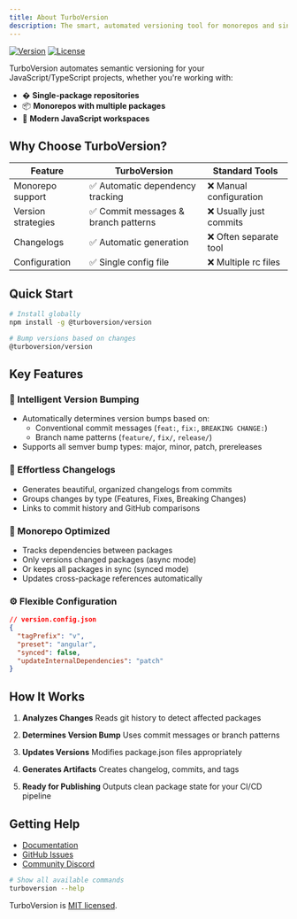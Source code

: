 ```yaml
---
title: About TurboVersion
description: The smart, automated versioning tool for monorepos and single-package projects
---
```


[![Version](https://img.shields.io/npm/v/@turboversion/version)](https://npmjs.com/package/@turboversion/version)
[![License](https://img.shields.io/badge/license-MIT-blue)](https://github.com/turboversion/turboversion/blob/main/LICENSE)

TurboVersion automates semantic versioning for your JavaScript/TypeScript projects, whether you're working with:

- � **Single-package repositories**
- 📦 **Monorepos with multiple packages**
- 🚀 **Modern JavaScript workspaces**

## Why Choose TurboVersion?

| Feature        | TurboVersion | Standard Tools |
|---------------|-------------|----------------|
| Monorepo support | ✅ Automatic dependency tracking | ❌ Manual configuration |
| Version strategies | ✅ Commit messages & branch patterns | ❌ Usually just commits |
| Changelogs     | ✅ Automatic generation | ❌ Often separate tool |
| Configuration  | ✅ Single config file | ❌ Multiple rc files |

## Quick Start

```bash
# Install globally
npm install -g @turboversion/version

# Bump versions based on changes
@turboversion/version
```

## Key Features

### 🚦 Intelligent Version Bumping
- Automatically determines version bumps based on:
  - Conventional commit messages (`feat:`, `fix:`, `BREAKING CHANGE:`)
  - Branch name patterns (`feature/`, `fix/`, `release/`)
- Supports all semver bump types: major, minor, patch, prereleases

### 📜 Effortless Changelogs
- Generates beautiful, organized changelogs from commits
- Groups changes by type (Features, Fixes, Breaking Changes)
- Links to commit history and GitHub comparisons

### 🧩 Monorepo Optimized
- Tracks dependencies between packages
- Only versions changed packages (async mode)
- Or keeps all packages in sync (synced mode)
- Updates cross-package references automatically

### ⚙️ Flexible Configuration
```json
// version.config.json
{
  "tagPrefix": "v",
  "preset": "angular",
  "synced": false,
  "updateInternalDependencies": "patch"
}
```

## How It Works

1. **Analyzes Changes**
   Reads git history to detect affected packages

2. **Determines Version Bump**
   Uses commit messages or branch patterns

3. **Updates Versions**
   Modifies package.json files appropriately

4. **Generates Artifacts**
   Creates changelog, commits, and tags

5. **Ready for Publishing**
   Outputs clean package state for your CI/CD pipeline

## Getting Help

- [Documentation](https://turboversion.dev/docs)
- [GitHub Issues](https://github.com/turboversion/turboversion/issues)
- [Community Discord](https://discord.gg/turboversion)

```bash
# Show all available commands
turboversion --help
```

TurboVersion is [MIT licensed](https://github.com/turboversion/turboversion/blob/main/LICENSE).
